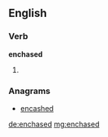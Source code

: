 ==English==

===Verb===
'''enchased'''

# {{past of|[[enchase]]}}

===Anagrams===
* [[encashed#English|encashed]]

[[de:enchased]]
[[mg:enchased]]